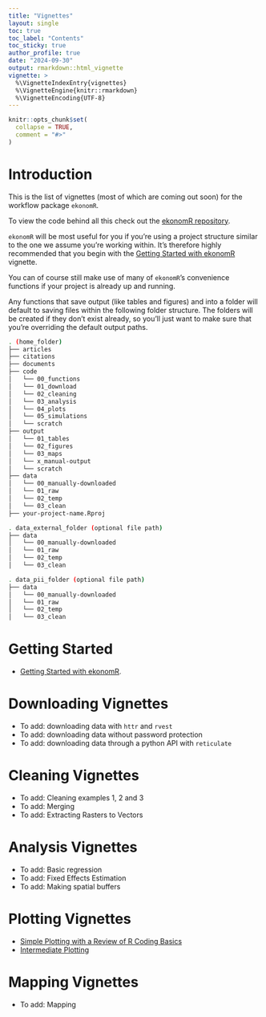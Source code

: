 ```yaml
---
title: "Vignettes"
layout: single
toc: true
toc_label: "Contents"
toc_sticky: true
author_profile: true
date: "2024-09-30"
output: rmarkdown::html_vignette
vignette: >
  %\VignetteIndexEntry{vignettes}
  %\VignetteEngine{knitr::rmarkdown}
  %\VignetteEncoding{UTF-8}
---
```


```r
knitr::opts_chunk$set(
  collapse = TRUE,
  comment = "#>"
)
```

# Introduction

This is the list of vignettes (most of which are coming out soon) for the workflow package `ekonomR`. 

To view the code behind all this check out the [ekonomR repository](https://github.com/stallman-j/ekonomR).


`ekonomR` will be most useful for you if you're using a project structure similar to the one we assume you're working within. It's therefore highly recommended that you begin with the [Getting Started with ekonomR](https://stallman-j.github.io/ekonomR/vignettes/getting-started-with-ekonomR/) vignette.

You can of course still make use of many of `ekonomR`'s convenience functions if your project is already up and running. 

Any functions that save output (like tables and figures) and into a folder will default to saving files within the following folder structure. The folders will be created if they don't exist already, so you'll just want to make sure that you're overriding the default output paths.

```bash
. (home_folder)
├── articles
├── citations
├── documents
├── code
│   └── 00_functions
│   └── 01_download
│   └── 02_cleaning
│   └── 03_analysis
│   └── 04_plots
│   └── 05_simulations
│   └── scratch
├── output
│   └── 01_tables
│   └── 02_figures
│   └── 03_maps
│   └── x_manual-output
│   └── scratch
├── data
│   └── 00_manually-downloaded
│   └── 01_raw
│   └── 02_temp
│   └── 03_clean
├── your-project-name.Rproj

. data_external_folder (optional file path)
├── data
│   └── 00_manually-downloaded
│   └── 01_raw
│   └── 02_temp
│   └── 03_clean

. data_pii_folder (optional file path)
├── data
│   └── 00_manually-downloaded
│   └── 01_raw
│   └── 02_temp
│   └── 03_clean
```


# Getting Started


- [Getting Started with ekonomR](https://stallman-j.github.io/ekonomR/vignettes/getting-started-with-ekonomR/).

# Downloading Vignettes

- To add: downloading data with `httr` and `rvest`
- To add: downloading data without password protection
- To add: downloading data through a python API with `reticulate`

# Cleaning Vignettes

- To add: Cleaning examples 1, 2 and 3
- To add: Merging 
- To add: Extracting Rasters to Vectors

# Analysis Vignettes

- To add: Basic regression
- To add: Fixed Effects Estimation
- To add: Making spatial buffers

# Plotting Vignettes


- [Simple Plotting with a Review of R Coding Basics](https://stallman-j.github.io/ekonomR/vignettes/basic-plotting/)
- [Intermediate Plotting](https://stallman-j.github.io/ekonomR/vignettes/intermediate-plotting/)


# Mapping Vignettes

- To add: Mapping
